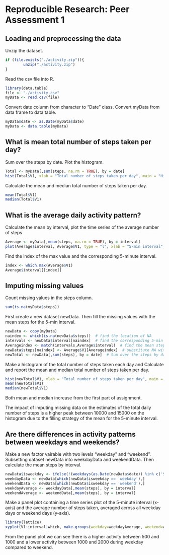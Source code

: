 # Reproducible Research: Peer Assessment 1


## Loading and preprocessing the data

Unzip the dataset.
```r
if (file.exists("./activity.zip")){
        unzip("./activity.zip")        
}
```

Read the csv file into R.   
```r
library(data.table)
file <- "./activity.csv"
myData <- read.csv(file)

```

Convert date column from character to "Date" class. Convert myData from data frame to data table.
```r
myData$date <- as.Date(myData$date)
myData <- data.table(myData)
```

## What is mean total number of steps taken per day?

Sum over the steps by date. Plot the histogram.
```r
Total <- myData[,sum(steps, na.rm = TRUE), by = date]
hist(Total$V1, xlab = "Total number of steps taken per day", main = "Histogram of total number of steps taken per day")

```

Calculate the mean and median total number of steps taken per day.
```r
mean(Total$V1)
median(Total$V1)
```

## What is the average daily activity pattern?

Calculate the mean by interval, plot the time series of the average number of steps 
```r
Average <- myData[,mean(steps, na.rm = TRUE), by = interval]
plot(Average$interval, Average$V1, type = "l", xlab = "5-min interval", ylab = "Average number of steps taken")
```

Find the index of the max value and the corresponding 5-minute interval.
```r
index <- which.max(Average$V1)
Average$interval[[index]]
```

## Imputing missing values

Count missing values in the steps column.
```r
sum(is.na(myData$steps))
```

First create a new dataset newData. Then fill the missing values with the mean steps for the 5-min interval.
```r
newData <- copy(myData)
naindex <- which(is.na(newData$steps))  # find the location of NA
intervals <- newData$interval[naindex]  # find the corresponding 5-min interval
Averageindex <- match(intervals,Average$interval)  # find the mean steps for the 5-min interval
newData$steps[naindex] <- Average$V1[Averageindex]  # substitute NA with the mean steps
newTotal <- newData[,sum(steps), by = date]  # Sum over the steps by date
```

Make a histogram of the total number of steps taken each day and Calculate and report the mean and median total number of steps taken per day. 
```r
hist(newTotal$V1, xlab = "Total number of steps taken per day", main = "Histogram of total number of steps taken per day")
mean(newTotal$V1)
median(newTotal$V1)
```
Both mean and median increase from the first part of assignment. 

The impact of imputing missing data on the estimates of the total daily number of steps is a higher peak between 10000 and 15000 on the histogram due to the filling strategy of the mean for the 5-minute interval.

## Are there differences in activity patterns between weekdays and weekends?

Make a new factor vairable with two levels "weekday" and "weekend". 
Subsetting dataset newData into weekdayData and weekendData.
Then calculate the mean steps by interval.
```r
newData$isweekday <- ifelse(!(weekdays(as.Date(newData$date)) %in% c('Saturday','Sunday')), 'weekday', 'weekend')
weekdayData <- newData[which(newData$isweekday == 'weekday'),]
weekendData <- newData[which(newData$isweekday == 'weekend'),]
weekdayAverage <- weekdayData[,mean(steps), by = interval]
weekendAverage <- weekendData[,mean(steps), by = interval]

```

Make a panel plot containing a time series plot of the 5-minute interval (x-axis) and the average number of steps taken, averaged across all weekday days or weekend days (y-axis).
```r
library(lattice)
xyplot(V1~interval|which, make.groups(weekday=weekdayAverage, weekend=weekendAverage), type = "l", layout = c(1,2), ylab = "Number of steps" )
```

From the panel plot we can see there is a higher activity between 500 and 1000 and a lower activity between 1000 and 2000 during weekday compared to weekend. 